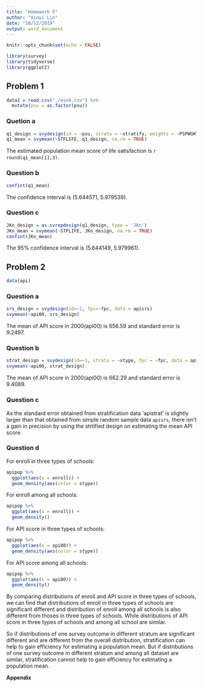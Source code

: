 ```yaml
---
title: "Homework 5"
author: "Xinyi Lin"
date: "10/12/2019"
output: word_document
---
```


```r
knitr::opts_chunk$set(echo = FALSE)
```

```r
library(survey)
library(tidyverse)
library(ggplot2)
```

## Problem 1

```r
data1 = read.csv("./ess6.csv") %>% 
  mutate(psu = as.factor(psu))
```

### Quetion a

```r
q1_design = svydesign(id = ~psu, strata = ~stratify, weights = ~PSPWGHT, data = data1)
q1_mean = svymean(~STFLIFE, q1_design, na.rm = TRUE)
```

The estimated population mean score of life satisfaction is `r round(q1_mean[1],3)`.

### Question b

```r
confint(q1_mean)
```

The confidence interval is (5.644571, 5.979539).

### Question c

```r
JKn_design = as.svrepdesign(q1_design, type = 'JKn')
JKn_mean = svymean(~STFLIFE, JKn_design, na.rm = TRUE)
confint(JKn_mean)
```

The 95% confidence interval is (5.644149, 5.979961).

## Problem 2

```r
data(api)
```

### Question a

```r
srs_design = svydesign(id=~1, fpc=~fpc, data = apisrs)
svymean(~api00, srs_design)
```

The mean of API score in 2000(api00) is 656.59 and standard error is 9.2497.

### Question b

```r
strat_design = svydesign(id=~1, strata = ~stype, fpc = ~fpc, data = apistrat)
svymean(~api00, strat_design)
```

The mean of API score in 2000(api00) is 662.29 and standard error is 9.4089.

### Question c

As the standard error obtained from stratification data 'apistrat' is slightly larger than that obtained from simple random sample data `apisrs`, there isn't a gain in precision by using the strtified design on estimating the mean API score.

### Question d

For enroll in three types of schools:

```r
apipop %>% 
  ggplot(aes(x = enroll)) +
  geom_density(aes(color = stype))
```

For enroll among all schools:

```r
apipop %>% 
  ggplot(aes(x = enroll)) +
  geom_density()
```

For API score in three types of schools:

```r
apipop %>% 
  ggplot(aes(x = api00)) +
  geom_density(aes(color = stype))
```

For API score among all schools:

```r
apipop %>% 
  ggplot(aes(x = api00)) +
  geom_density()
```

By comparing distributions of enroll and API score in three types of schools, we can find that distributions of enroll in three types of schools are significant different and distribution of enroll among all schools is also different from thoses in three types of schools. While distributions of API score in three types of schools and among all school are similar. 

So if distributions of one survey outcome in different stratum are significant different and are different from the overall distribution, stratification can help to gain efficiency for estimating a population mean. But if distributions of one survey outcome in different stratum and among all dataset are similar, stratification cannot help to gain efficiency for estimating a population mean.

**Appendix**

```r
```
